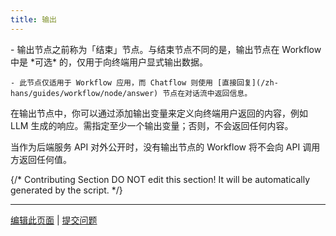 ```yaml
---
title: 输出
---
```


<Info>
    - 输出节点之前称为「结束」节点。与结束节点不同的是，输出节点在 Workflow 中是 *可选* 的，仅用于向终端用户显式输出数据。

    - 此节点仅适用于 Workflow 应用，而 Chatflow 则使用 [直接回复](/zh-hans/guides/workflow/node/answer) 节点在对话流中返回信息。
</Info>

在输出节点中，你可以通过添加输出变量来定义向终端用户返回的内容，例如 LLM 生成的响应。需指定至少一个输出变量；否则，不会返回任何内容。

当作为后端服务 API 对外公开时，没有输出节点的 Workflow 将不会向 API 调用方返回任何值。

{/*
Contributing Section
DO NOT edit this section!
It will be automatically generated by the script.
*/}

---

[编辑此页面](https://github.com/langgenius/dify-docs/edit/main/zh-hans/guides/workflow/node/end.mdx) | [提交问题](https://github.com/langgenius/dify-docs/issues/new?template=docs.yml)

